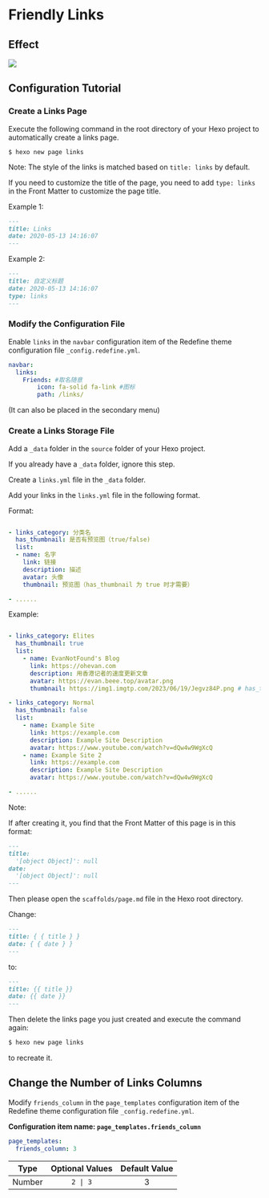 # Friendly Links

## Effect

![](https://evan.beee.top/img/2023/06/22/1b0338cab5f96121a062383c8090a958.png)

## Configuration Tutorial


<Steps>

### Create a Links Page

Execute the following command in the root directory of your Hexo project to automatically create a links page.

```shell
$ hexo new page links
```

Note:
The style of the links is matched based on `title: links` by default.

If you need to customize the title of the page, you need to add `type: links` in the Front Matter to customize the page title.

Example 1:

```markdown filename="source/links/index.md"
---
title: Links
date: 2020-05-13 14:16:07
---
```

Example 2:

```markdown filename="source/links/index.md"
---
title: 自定义标题
date: 2020-05-13 14:16:07
type: links
---
```

### Modify the Configuration File

Enable `links` in the `navbar` configuration item of the Redefine theme configuration file `_config.redefine.yml`.

```yaml filename="_config.redefine.yml" {3-5}
navbar:
  links:
    Friends: #取名随意
        icon: fa-solid fa-link #图标
        path: /links/
```

(It can also be placed in the secondary menu)

### Create a Links Storage File

Add a `_data` folder in the `source` folder of your Hexo project.

If you already have a `_data` folder, ignore this step.

Create a `links.yml` file in the `_data` folder.

Add your links in the `links.yml` file in the following format.

Format:

```yaml filename="source/_data/links.yml"

- links_category: 分类名
  has_thumbnail: 是否有预览图（true/false)
  list: 
  - name: 名字
    link: 链接
    description: 描述
    avatar: 头像
    thumbnail: 预览图（has_thumbnail 为 true 时才需要）

- ......  

```

Example:

```yaml filename="source/_data/links.yml"

- links_category: Elites
  has_thumbnail: true
  list: 
    - name: EvanNotFound's Blog
      link: https://ohevan.com
      description: 用香港记者的速度更新文章
      avatar: https://evan.beee.top/avatar.png
      thumbnail: https://img1.imgtp.com/2023/06/19/Jegvz84P.png # has_thumbnail 为 true 时才需要

- links_category: Normal
  has_thumbnail: false
  list: 
    - name: Example Site
      link: https://example.com
      description: Example Site Description
      avatar: https://www.youtube.com/watch?v=dQw4w9WgXcQ
    - name: Example Site 2
      link: https://example.com
      description: Example Site Description
      avatar: https://www.youtube.com/watch?v=dQw4w9WgXcQ

- ......  

```

</Steps>

Note:

If after creating it, you find that the Front Matter of this page is in this format:

```markdown filename="source/links/index.md"
---
title:
  '[object Object]': null
date:
  '[object Object]': null
---
```

Then please open the `scaffolds/page.md` file in the Hexo root directory.

Change:

```markdown filename="scaffolds/page.md"
---
title: { { title } }
date: { { date } }
---
```

to:

```markdown filename="scaffolds/page.md"
---
title: {{ title }}
date: {{ date }}
---
```

Then delete the links page you just created and execute the command again:

```bash
$ hexo new page links
```

to recreate it.

## Change the Number of Links Columns

Modify `friends_column` in the `page_templates` configuration item of the Redefine theme configuration file `_config.redefine.yml`.

**Configuration item name: `page_templates.friends_column`**

```yaml filename="_config.redefine.yml"
page_templates:
  friends_column: 3
```

| Type | Optional Values | Default Value |
| :---: | :---: | :---: |
| Number | `2 \| 3` | 3 |
